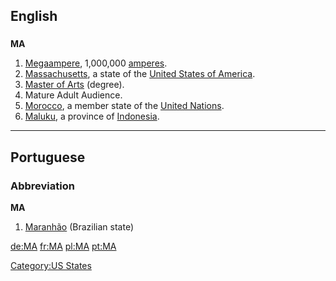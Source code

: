 {{see|Appendix:Variations of "ma"}}
==English==

==={{abbreviation}}===
'''MA'''

# [[megaampere|Megaampere]], 1,000,000 [[ampere]]s.
# [[Massachusetts]], a state of the [[United States of America]].
# [[Master of Arts]] (degree).
# Mature Adult Audience.
#[[Morocco]], a member state of the [[United Nations]].
#[[Maluku]], a province of [[Indonesia]].


[[Category:US States]]

----

==Portuguese==

===Abbreviation===
'''MA'''

# [[Maranhão]] (Brazilian state)

[[de:MA]]
[[fr:MA]]
[[pl:MA]]
[[pt:MA]]